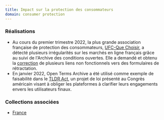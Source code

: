 ```yaml
---
title: Impact sur la protection des consommateurs
domain: consumer protection
---
```


### Réalisations

- Au cours du premier trimestre 2022, la plus grande association française de protection des consommateurs, [UFC-Que Choisir](https://www.quechoisir.org), a détecté plusieurs irrégularités sur les marchés en ligne français grâce au suivi de l'Archive des conditions ouvertes. Elle a demandé et obtenu la [correction](https://github.com/OpenTermsArchive/france-versions/commit/0184178ee2fffbd5283c50f114e3211667391b15) de plusieurs liens non fonctionnels vers des formulaires de rétractation.
- En janvier 2022, Open Terms Archive a été utilisé comme exemple de faisabilité dans le [TLDR Act](https://trahan.house.gov/news/documentsingle.aspx?DocumentID=2353), un projet de loi présenté au Congrès américain visant à obliger les plateformes à clarifier leurs engagements envers les utilisateurs finaux.

### Collections associées

- [France](https://github.com/OpenTermsArchive/france-versions/)
